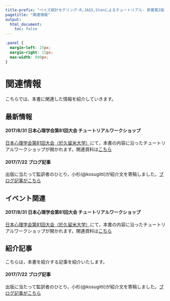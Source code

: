 ```yaml
---
title-prefix: "ベイズ統計モデリング-R,JAGS,Stanによるチュートリアル- 原著第2版 サポートサイト"
pagetitle: "関連情報"
output:
  html_document:
    toc: false
---
```


```css
.panel {
  margin-left: 25px;
  margin-right: 15px;
  max-width: 800px;
}
```


# 関連情報 {.tabset}

こちらでは、本書に関連した情報を紹介していきます。

## 最新情報

<!-- パネルひとつ分 ここから -->
#### 2017/8/31 日本心理学会第81回大会 チュートリアルワークショップ {.panel .panel-primary}

[日本心理学会第81回大会（於久留米大学）](http://jpa2017.com)にて，本書の内容に沿ったチュートリアルワークショップが開かれます。関連資料は[こちら](JPA2017/JPA2017index.html)

#### {.panel-end}
<!-- パネルひとつ分 ここまで -->

<!-- パネルひとつ分 ここから -->
#### 2017/7/22 ブログ記事 {.panel .panel-info}

出版に当たって監訳者のひとり，小杉(@kosugitti)が紹介文を寄稿しました。[ブログ記事がこちら](http://kosugitti.net/archives/5958)

#### {.panel-end}
<!-- パネルひとつ分 ここまで -->


## イベント関連

<!-- パネルひとつ分 ここから -->
#### 2017/8/31 日本心理学会第81回大会 チュートリアルワークショップ {.panel .panel-primary}

[日本心理学会第81回大会（於久留米大学）](http://jpa2017.com)にて，本書の内容に沿ったチュートリアルワークショップが開かれます。関連資料は[こちら](JPA2017/JPA2017index.html)

#### {.panel-end}
<!-- パネルひとつ分 ここまで -->


## 紹介記事

こちらは，本書を紹介する記事を紹介いたします。

<!-- パネルひとつ分 ここから -->
#### 2017/7/22 ブログ記事 {.panel .panel-info}

出版に当たって監訳者のひとり，小杉(@kosugitti)が紹介文を寄稿しました。[ブログ記事がこちら](http://kosugitti.net/archives/5958)

#### {.panel-end}
<!-- パネルひとつ分 ここまで -->

